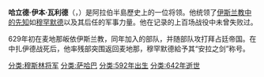 '''哈立德·伊本·瓦利德'''（{{lang-ar|خالد بن الوليد}}，{{bd|592年||642年||catIdx=H哈}}）是阿拉伯半島歷史上的一位将领。他统领了[[伊斯兰教中的先知|伊斯兰教中的先知]]如[[穆罕默德|穆罕默德]]以及其后任的军事力量。他在记录的上百场战役中未曾失败过。

629年初在麦地那皈依伊斯兰教，同年加入{{link-en|扎伊德·伊本·哈里沙|Zayd ibn Harithah}}的部队，并随部队攻打拜占廷帝国。在{{link-en|穆厄塔战役|Battle of Mu'tah}}中扎伊德战死后，他率残部突围返回麦地那，穆罕默德給予其“安拉之剑”称号。

{{軍事人物小作品}}

[[分类:穆斯林将军|分类:穆斯林将军]]
[[分类:萨哈巴|分类:萨哈巴]]
[[分类:592年出生|分类:592年出生]]
[[分类:642年逝世|分类:642年逝世]]